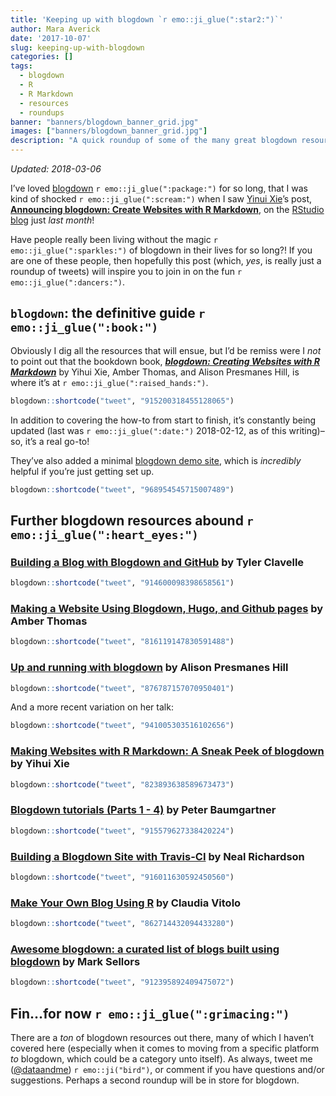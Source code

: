 ```yaml
---
title: 'Keeping up with blogdown `r emo::ji_glue(":star2:")`'
author: Mara Averick
date: '2017-10-07'
slug: keeping-up-with-blogdown
categories: []
tags:
  - blogdown
  - R
  - R Markdown
  - resources
  - roundups
banner: "banners/blogdown_banner_grid.jpg"
images: ["banners/blogdown_banner_grid.jpg"]
description: "A quick roundup of some of the many great blogdown resources out there to get you up and blogging in R Markdown."
---
```


_Updated: 2018-03-06_ 

I've loved [blogdown](https://github.com/rstudio/blogdown) `r emo::ji_glue(":package:")` for so long, that I was kind of shocked `r emo::ji_glue(":scream:")` when I saw [Yinui Xie](https://yihui.name/)'s post, [**Announcing blogdown: Create Websites with R Markdown**](https://blog.rstudio.com/2017/09/11/announcing-blogdown/), on the [RStudio blog](https://blog.rstudio.com/) just _last month_!

Have people really been living without the magic `r emo::ji_glue(":sparkles:")` of blogdown in their lives for so long?! If you are one of these people, then hopefully this post (which, _yes_, is really just a roundup of tweets) will inspire you to join in on the fun `r emo::ji_glue(":dancers:")`.

## `blogdown`: the definitive guide `r emo::ji_glue(":book:")`

Obviously I dig all the resources that will ensue, but I'd be remiss were I _not_ to point out that the bookdown book, [**_blogdown: Creating Websites with R Markdown_**](https://bookdown.org/yihui/blogdown/) by Yihui Xie, Amber Thomas, and Alison Presmanes Hill, is where it's at `r emo::ji_glue(":raised_hands:")`.

```r
blogdown::shortcode("tweet", "915200318455128065")
```

In addition to covering the how-to from start to finish, it's constantly being updated (last was `r emo::ji_glue(":date:")` 2018-02-12, as of this writing)-- so, it's a real go-to!

They've also added a minimal [blogdown demo site](https://blogdown-demo.rbind.io/about/), which is _incredibly_ helpful if you're just getting set up.

```r
blogdown::shortcode("tweet", "968954545715007489")
```

## Further blogdown resources abound `r emo::ji_glue(":heart_eyes:")`

### [Building a Blog with Blogdown and GitHub](https://tclavelle.github.io/blog/blogdown_github/) by Tyler Clavelle

```r
blogdown::shortcode("tweet", "914600098398658561")
```


### [Making a Website Using Blogdown, Hugo, and Github pages](https://proquestionasker.github.io/blog/2016/12/19/creatingsite/) by Amber Thomas

```r
blogdown::shortcode("tweet", "816119147830591488")
```


### [Up and running with blogdown](https://apreshill.rbind.io/post/up-and-running-with-blogdown/) by Alison Presmanes Hill

```r
blogdown::shortcode("tweet", "876787157070950401")
```

And a more recent variation on her talk:

```r
blogdown::shortcode("tweet", "941005303516102656")
```

### [Making Websites with R Markdown: A Sneak Peek of blogdown](https://slides.yihui.name/2017-rstudio-conf-blogdown-Yihui-Xie.html#1) by Yihui Xie

```r
blogdown::shortcode("tweet", "823893638589673473")
```


### [Blogdown tutorials (Parts 1 - 4)](http://notes.peter-baumgartner.net/tutorial/) by Peter Baumgartner

```r
blogdown::shortcode("tweet", "915579627338420224")
```


### [Building a Blogdown Site with Travis-CI](http://enpiar.com/2017/06/01/building-a-blogdown-site-with-travis-ci/) by Neal Richardson

```r
blogdown::shortcode("tweet", "916011630592450560")
```

### [Make Your Own Blog Using R](https://github.com/rladies/meetup-presentations_london/tree/master/2017-04-26_Make_your_own_blog) by Claudia Vitolo

```r
blogdown::shortcode("tweet", "862714432094433280")
```

### [Awesome blogdown: a curated list of blogs built using blogdown](https://github.com/sellorm/awesome-blogdown) by Mark Sellors

```r
blogdown::shortcode("tweet", "912395892409475072")
```

## Fin...for now `r emo::ji_glue(":grimacing:")`

There are a _ton_ of blogdown resources out there, many of which I haven't covered here (especially when it comes to moving from a specific platform _to_ blogdown, which could be a category unto itself). As always, tweet me ([\@dataandme](https://twitter.com/dataandme)) `r emo::ji("bird")`, or comment if you have questions and/or suggestions. Perhaps a second roundup will be in store for blogdown.

